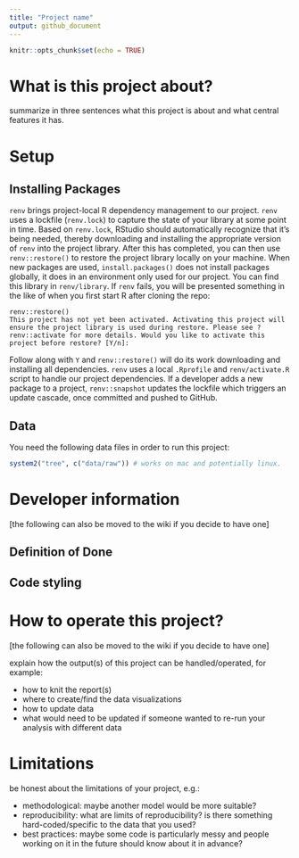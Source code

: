 ```yaml
---
title: "Project name"
output: github_document
---
```


```r
knitr::opts_chunk$set(echo = TRUE)
```

# What is this project about?
summarize in three sentences what this project is about and what central features it has.

# Setup

## Installing Packages
`renv` brings project-local R dependency management to our project. `renv` uses a lockfile (`renv.lock`) to capture the state of your library at some point in time.
Based on `renv.lock`, RStudio should automatically recognize that it's being needed, thereby downloading and installing the appropriate version of `renv` into the project library. After this has completed, you can then use `renv::restore()` to restore the project library locally on your machine.
When new packages are used, `install.packages()` does not install packages globally, it does in an environment only used for our project. You can find this library in `renv/library`.
If `renv` fails, you will be presented something in the like of when you first start R after cloning the repo:

```
renv::restore()
This project has not yet been activated. Activating this project will ensure the project library is used during restore. Please see ?renv::activate for more details. Would you like to activate this project before restore? [Y/n]:
```

Follow along with `Y`  and `renv::restore()` will do its work downloading and installing all dependencies.
`renv` uses a local `.Rprofile` and `renv/activate.R` script to handle our project dependencies.
If a developer adds a new package to a project, `renv::snapshot` updates the lockfile which triggers an update cascade, once committed and pushed to GitHub.

## Data

You need the following data files in order to run this project: 

```r
system2("tree", c("data/raw")) # works on mac and potentially linux. 
```

# Developer information
[the following can also be moved to the wiki if you decide to have one]

## Definition of Done

## Code styling

# How to operate this project?
[the following can also be moved to the wiki if you decide to have one]

explain how the output(s) of this project can be handled/operated, for example:

- how to knit the report(s)
- where to create/find the data visualizations 
- how to update data 
- what would need to be updated if someone wanted to re-run your analysis with different data

# Limitations

be honest about the limitations of your project, e.g.: 

- methodological: maybe another model would be more suitable?
- reproducibility: what are limits of reproducibility? is there something hard-coded/specific to the data that you used?
- best practices: maybe some code is particularly messy and people working on it in the future should know about it in advance?


